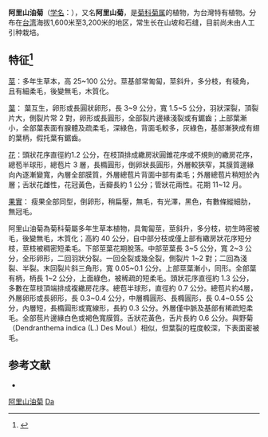 {{Speciesbox
| name = 阿里山油菊
| status = 
| status_system = 
| image =阿里山油菊.jpg
| genus = Dendranthema
| species = arisanense
| authority = (Hayata) Ling
}}

'''阿里山油菊'''（[[学名|学名]]：{{lang|la|''Dendranthema arisanense''}}），又名'''阿里山菊'''，是[[菊科|菊科]][[菊属|菊属]]的植物，为台灣特有植物。分布在[[台湾|台湾]]海拔1,600米至3,200米的地区，常生长在山坡和石缝，目前尚未由人工引种栽培。

==特征<ref>{{Cite web|title=阿里山油菊|url=http://kplant.biodiv.tw/%E9%98%BF%E9%87%8C%E5%B1%B1%E6%B2%B9%E8%8F%8A/%E9%98%BF%E9%87%8C%E5%B1%B1%E6%B2%B9%E8%8F%8A.htm|accessdate=2020-08-06|author=|date=|format=htm|publisher=|language=zh-hant|archive-date=2019-11-15|archive-url=https://web.archive.org/web/20191115185918/http://kplant.biodiv.tw/%E9%98%BF%E9%87%8C%E5%B1%B1%E6%B2%B9%E8%8F%8A/%E9%98%BF%E9%87%8C%E5%B1%B1%E6%B2%B9%E8%8F%8A.htm|dead-url=no}}</ref>==
[[莖|莖]]：多年生草本，高 25~100 公分。莖基部常匍匐，莖斜升，多分枝，有稜角，且有細柔毛，後變無毛，木質化。

[[葉|葉]]： 葉互生，卵形或長圓狀卵形，長 3~9 公分，寬 1.5~5 公分，羽狀深裂，頂裂片大，側裂片常 2 對，卵形或長圓形，全部裂片邊緣淺裂或有鋸齒；上部葉漸小，全部葉表面有腺體及疏柔毛，深綠色，背面毛較多，灰綠色，基部漸狹成有翅的葉柄，假托葉有鋸齒。

[[花|花]]：頭狀花序直徑約1.2 公分，在枝頂排成繖房狀圓錐花序或不規則的繖房花序，總苞半球形，總苞片 3 層，長橢圓形，倒卵狀長圓形，外層較狹窄，其膜質邊緣向內逐漸變寬，內層全部膜質，外層總苞片背面中部有柔毛；外層總苞片稍短於內層；舌狀花雌性，花冠黃色，舌瓣長約 1 公分；管狀花兩性。花期 11~12 月。

[[果實|果實]]： 瘦果全部同型，倒卵形，稍扁壓，無毛，有光澤，黑色，有數條縱細肋，無冠毛。

阿里山油菊為菊科菊屬多年生草本植物，具匍匐莖，莖斜升，多分枝，初生時密被毛，後變無毛，木質化；高約 40 公分，自中部分枝或僅上部有繖房狀花序短分枝，莖枝被稠密短柔毛。下部莖葉花期脫落。中部莖葉長 3~5 公分，寬 2~3 公分，全形卵形，二回羽狀分裂。一回全裂或幾全裂，側裂片 1~2 對；二回為淺裂、半裂。末回裂片斜三角形，寬 0.05~0.1 公分。上部莖葉漸小，同形。全部葉有柄，柄長 1~2 公分，上面綠色，被稀疏的短柔毛。頭狀花序直徑約 1.3 公分，多數在莖枝頂端排成複繖房花序。總苞半球形，直徑約 0.7 公分。總苞片約4層，外層卵形或長卵形，長 0.3~0.4 公分，中層橢圓形、長橢圓形，長 0.4~0.55 公分，內層短，長橢圓形或寬線形，長約 0.3 公分。外層僅中脈及基部有稀疏短柔毛。全部苞片邊緣白色或褐色寬膜質。舌狀花黃色，舌片長約 0.6 公分。與野菊（Dendranthema indica (L.) Des Moul.）相似，但葉裂的程度較深，下表面密被毛。

== 参考文献 ==
{{refs}}
<div class="references-small">
* {{cite web| url =http://www.bioinfo.cn/db05/KmzwSpecies.php?action=view&id=4687| title =阿里山油菊| work =《中国高等植物数据库全库》| publisher =中国科学院微生物研究所| author =昆明植物研究所| accessdate =2009-02-24| deadurl =yes| archiveurl =https://web.archive.org/web/20160305042515/http://www.bioinfo.cn/db05/KmzwSpecies.php?action=view&id=4687| archivedate =2016-03-05}}
</div>
{{Taxonbar|from=Q15226874}}

[[Category:菊属|阿里山油菊]]
[[Category:臺灣特有植物|Da]]